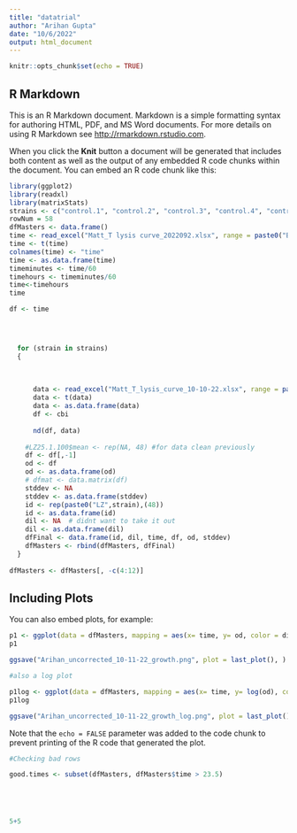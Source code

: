 ```yaml
---
title: "datatrial"
author: "Arihan Gupta"
date: "10/6/2022"
output: html_document
---
```


```r
knitr::opts_chunk$set(echo = TRUE)
```

## R Markdown

This is an R Markdown document. Markdown is a simple formatting syntax for authoring HTML, PDF, and MS Word documents. For more details on using R Markdown see <http://rmarkdown.rstudio.com>.

When you click the **Knit** button a document will be generated that includes both content as well as the output of any embedded R code chunks within the document. You can embed an R code chunk like this:

```r
library(ggplot2)
library(readxl)
library(matrixStats)
strains <- c("control.1", "control.2", "control.3", "control.4", "control.5", "control.6", "control.7", "control.8", "control.9", "control.10", "control.11", "control.12", "25.1.100", "28.1.100", "29.1.100", "30.1.100", "25.2.100", "28.2.100", "29.2.100", "30.2.100", "25.3.100", "28.3.100", "29.3.100", "30.3.100", "25.1.200", "28.1.200", "29.1.200", "30.1.200", "25.2.200", "28.2.200", "29.2.200", "30.2.200", "25.3.200", "28.3.200", "29.3.200", "30.3.200", "25.1.300", "28.1.300", "29.1.300", "30.1.300", "25.2.300", "28.2.300", "29.2.300", "30.2.300", "25.3.300", "28.3.300", "29.3.300", "30.3.300", "25.1.400", "28.1.400", "29.1.400", "30.1.400", "25.2.400", "28.2.400", "29.2.400", "30.2.400", "25.3.400", "28.3.400", "29.3.400", "30.3.400")
rowNum = 58
dfMasters <- data.frame()
time <- read_excel("Matt_T lysis curve_2022092.xlsx", range = paste0("B", 56,":AW",56), col_names = FALSE)
time <- t(time)
colnames(time) <- "time"
time <- as.data.frame(time)
timeminutes <- time/60
timehours <- timeminutes/60
time<-timehours
time
```

```r

df <- time




  for (strain in strains)
  {
   
    
      
      data <- read_excel("Matt_T_lysis_curve_10-10-22.xlsx", range = paste0("B", rowNum,":AW",rowNum+10), col_names = FALSE)
      data <- t(data)
      data <- as.data.frame(data)
      df <- cbi
      
      nd(df, data)
  
    #LZ25.1.100$mean <- rep(NA, 48) #for data clean previously
    df <- df[,-1]
    od <- df
    od <- as.data.frame(od)
    # dfmat <- data.matrix(df)
    stddev <- NA
    stddev <- as.data.frame(stddev)
    id <- rep(paste0("LZ",strain),(48))
    id <- as.data.frame(id)
    dil <- NA  # didnt want to take it out
    dil <- as.data.frame(dil)
    dfFinal <- data.frame(id, dil, time, df, od, stddev)
    dfMasters <- rbind(dfMasters, dfFinal)
  }
    
dfMasters <- dfMasters[, -c(4:12)]
```
## Including Plots

You can also embed plots, for example:

```r
p1 <- ggplot(data = dfMasters, mapping = aes(x= time, y= od, color = dil)) + geom_line() + geom_errorbar(aes(ymin = od-stddev, ymax = od+stddev,width = 0.2)) + facet_wrap(~id)
p1

ggsave("Arihan_uncorrected_10-11-22_growth.png", plot = last_plot(), )

#also a log plot

p1log <- ggplot(data = dfMasters, mapping = aes(x= time, y= log(od), color = dil)) + geom_line() + facet_wrap(~id)
p1log

ggsave("Arihan_uncorrected_10-11-22_growth_log.png", plot = last_plot(), )
```

Note that the `echo = FALSE` parameter was added to the code chunk to prevent printing of the R code that generated the plot.

```r
#Checking bad rows

good.times <- subset(dfMasters, dfMasters$time > 23.5)






```


```r

5+5

```
